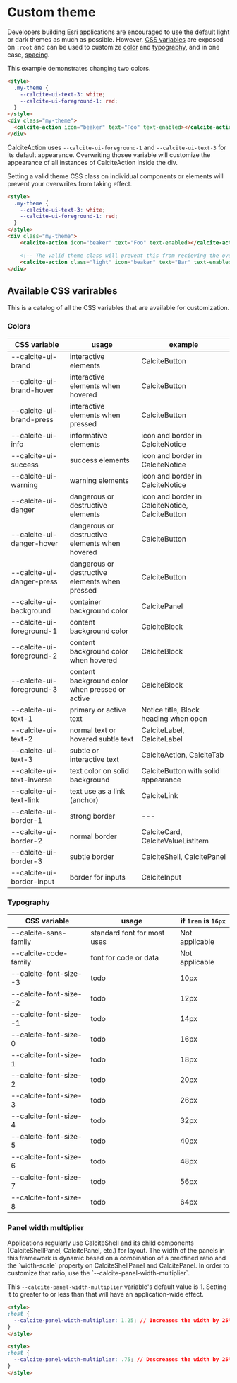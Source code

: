 
<Meta title="Theming/Introduction" />

# Custom theme

Developers building Esri applications are encouraged to use the default light or dark themes as much as possible. However, [CSS variables](#available-css-varirables) are exposed on `:root` and can be used to customize [color](#color-vars) and [typography](#typography-vars), and in one case, [spacing](#panel-width-var).

This example demonstrates changing two colors.

```html
<style>
  .my-theme {
    --calcite-ui-text-3: white;
    --calcite-ui-foreground-1: red;
  }
</style>
<div class="my-theme">
  <calcite-action icon="beaker" text="Foo" text-enabled></calcite-action>
</div>
```

CalciteAction uses `--calcite-ui-foreground-1` and `--calcite-ui-text-3` for its default appearance. Overwriting thosee variable will customize the appearance of all instances of CalciteAction inside the div.

Setting a valid theme CSS class on individual components or elements will prevent your overwrites from taking effect.

```html
<style>
  .my-theme {
    --calcite-ui-text-3: white;
    --calcite-ui-foreground-1: red;
  }
</style>
<div class="my-theme">
    <calcite-action icon="beaker" text="Foo" text-enabled></calcite-action>

    <!-- The valid theme class will prevent this from recieving the overwrites. -->
    <calcite-action class="light" icon="beaker" text="Bar" text-enabled></calcite-action>
</div>
```

<h2 id="available-css-varirables">Available CSS varirables</h2>
This is a catalog of all the CSS variables that are available for customization.

<h3 id="color-vars">Colors</h3>

| CSS variable | usage | example |
|--------------|-------|----------|
| --calcite-ui-brand | interactive elements | CalciteButton |
| --calcite-ui-brand-hover | interactive elements when hovered | CalciteButton |
| --calcite-ui-brand-press | interactive elements when pressed | CalciteButton |
| --calcite-ui-info | informative elements | icon and border in CalciteNotice |
| --calcite-ui-success | success elements | icon and border in CalciteNotice |
| --calcite-ui-warning | warning elements | icon and border in CalciteNotice |
| --calcite-ui-danger | dangerous or destructive elements | icon and border in CalciteNotice, CalciteButton |
| --calcite-ui-danger-hover | dangerous or destructive elements when hovered | CalciteButton |
| --calcite-ui-danger-press | dangerous or destructive elements when pressed |CalciteButton |
| --calcite-ui-background | container background color | CalcitePanel |
| --calcite-ui-foreground-1 | content background color | CalciteBlock |
| --calcite-ui-foreground-2 | content background color when hovered | CalciteBlock |
| --calcite-ui-foreground-3 | content background color when pressed or active | CalciteBlock |
| --calcite-ui-text-1 | primary or active text  | Notice title, Block heading when open |
| --calcite-ui-text-2 | normal text or hovered subtle text | CalciteLabel, CalciteLabel |
| --calcite-ui-text-3 | subtle or interactive text | CalciteAction, CalciteTab |
| --calcite-ui-text-inverse | text color on solid background | CalciteButton with solid appearance |
| --calcite-ui-text-link | text use as a link (anchor)| CalciteLink |
| --calcite-ui-border-1 | strong border | --- |
| --calcite-ui-border-2 | normal border | CalciteCard, CalciteValueListItem |
| --calcite-ui-border-3 | subtle border | CalciteShell, CalcitePanel |
| --calcite-ui-border-input | border for inputs | CalciteInput |

<h3 id="typography-vars">Typography</h3>

| CSS variable | usage | if `1rem` is `16px` |
|--------------|-------|---------------------|
| --calcite-sans-family | standard font for most uses | Not applicable |
| --calcite-code-family | font for code or data | Not applicable |
| --calcite-font-size--3 | todo | 10px |
| --calcite-font-size--2 | todo | 12px |
| --calcite-font-size--1 | todo | 14px |
| --calcite-font-size-0  | todo | 16px |
| --calcite-font-size-1  | todo | 18px |
| --calcite-font-size-2  | todo | 20px |
| --calcite-font-size-3  | todo | 26px |
| --calcite-font-size-4  | todo | 32px |
| --calcite-font-size-5  | todo | 40px |
| --calcite-font-size-6  | todo | 48px |
| --calcite-font-size-7  | todo | 56px |
| --calcite-font-size-8  | todo | 64px |


<h3 id="panel-width-var">Panel width multiplier</h3>
Applications regularly use CalciteShell and its child components (CalciteShellPanel, CalcitePanel, etc.) for layout. The width of the panels in this framework is dynamic based on a combination of a predfined ratio and the `width-scale` property on CalciteShellPanel and CalcitePanel. In order to customize that ratio, use the `--calcite-panel-width-multiplier`.

This `--calcite-panel-width-multiplier` variable's default value is 1. Setting it to greater to or less than that will have an application-wide effect.

```html
<style>
:host {
  --calcite-panel-width-multiplier: 1.25; // Increases the width by 25%.
}
</style>
```

```html
<style>
:host {
  --calcite-panel-width-multiplier: .75; // Descreases the width by 25%.
}
</style>
```